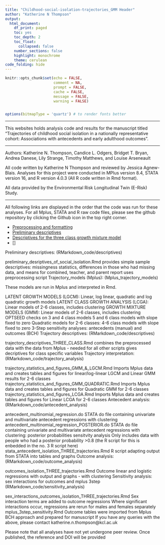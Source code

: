 ```yaml
---
title: "Childhood-social-isolation-trajectories_GMM Header"
author: "Katherine N Thompson"
output:  
  html_document:
    df_print: paged
    toc: yes
    toc_depth: 2
    toc_float:
      collapsed: false
    number_sections: false
    highlight: monochrome
    theme: cerulean
code_folding: hide
---
```


```r
knitr::opts_chunk$set(echo = FALSE,
                      comment = NA,
                      prompt = FALSE,
                      cache = FALSE,
                      message = FALSE,
                      warning = FALSE)


options(bitmapType = 'quartz') # to render fonts better
```

***

This websites holds analysis code and results for the manuscript titled "Trajectories of childhood social isolation in a nationally representative cohort: Associations with antecedents and early adulthood outcomes". 

***

Authors: Katherine N. Thompson, Candice L. Odgers, Bridget T. Bryan, Andrea Danese, Lily Strange, Timothy Matthews, and Louise Arseneault

All code written by Katherine N Thompson and reviewed by Jessica Agnew-Blais. Analyses for this project were conducted in MPlus version 8.4, STATA version 16, and R version 4.0.3 (All R code written in Rmd format). 

All data provided by the Environmental Risk Longitudinal Twin (E-Risk) Study.

***

All following links are displayed in the order that the code was run for these analyses. For all Mplus, STATA and R raw code files, please see the github repository by clicking the Github icon in the top right corner.

* [Preprocessing and formatting](preprocessing_isolation_trajectories.html)
* [Preliminary descriptives](preliminary_desriptives_of_social_isolation.html)
* [Descriptives for the three class growth mixture model](trajectory_descriptives_THREE_CLASS.html)
* []


Preliminary descriptives: (RMarkdown_code/descriptives)

preliminary_desriptives_of_social_isolation.Rmd
provides simple sample descriptives: missingness statistics, differences in those who had missing data, and means for combined, teacher, and parent report
uses preprocessing script
Trajectory_models (Mplus): (Mplus_trajectory_models)

These models are run in Mplus and interpreted in Rmd.

LATENT GROWTH MODELS (LGCM):
Linear, log linear, quadratic and log quadratic growth models
LATENT CLASS GROWTH ANALYSIS (LCGA):
Linear models of 2-6 classes, includes clustering
GROWTH MIXTURE MODELS (GMM):
Linear models of 2-6 classes, includes clustering
OPTSEED checks on 3 and 4 class models
5 and 6 class models with slope fixed to zero
Quadratic models for 2-6 classes: 4-6 class models with slope fixed to zero
3-Step sensitivity analyses: antecedents (manual) and outcomes (BCH)
Trajectory descriptives: (RMarkdown_code/descriptives)

trajectory_descriptives_THREE_CLASS.Rmd
combines the preprocessed data with the data from Mplus - needed for all other scripts
gives decriptives for class specific variables
Trajectory interpretation: (RMarkdown_code/trajectory_analysis)

trajectory_statistics_and_figures_GMM_&_LGCM.Rmd
Imports Mplus data and creates tables and figures for linear/log-linear LGCM and Linear GMM results for 2-6 classes
trajectory_statistics_and_figures_GMM_QUADRATIC.Rmd
Imports Mplus data and creates tables and figures for Quadratic GMM for 2-6 classes
trajectory_statistics_and_figures_LCGA.Rmd
Imports Mplus data and creates tables and figures for Linear LCGA for 2-6 classes
Antecedent analysis: (RMarkdown_code/antecedent_analysis)

antecedent_multinomial_regression.do
STATA do file containing univariate and multivariate antecedent regressions with clustering
antecedent_multinomial_regression_POSTERIOR.do
STATA do file containing univariate and multivariate antecedent regressions with clustering: posterior probabilities sensitvity analysis
Only includes data with people who had a posterior probability >0.8 (the R script for this is enbedded in the no. 3 R script here)
stata_antecedent_isolation_THREE_trajectories.Rmd
R script adapting output from STATA into tables and graphs
Outcome analysis: (RMarkdown_code/outcome_analysis)

outcomes_isolation_THREE_trajectories.Rmd
Outcome linear and logistic regressions with output and graphs - with clustering
Sensitivity analysis: sex interactions for outcomes and mplus 3step (RMarkdown_code/sensitivity_analysis)

sex_interactions_outcomes_isolation_THREE_trajectories.Rmd
Sex interaction terms are added to outcome regressions
Where significant interactions occur, regressions are rerun for males and females separately
mplus_3step_sensitivity.Rmd
Outcome tables were imported from Mplus BCH approach and prepared for manuscript
If you have any queries with the above, please contact katherine.n.thompson@kcl.ac.uk

Please note that all analyses have not yet undergone peer review. Once published, the reference and DOI will be provided


